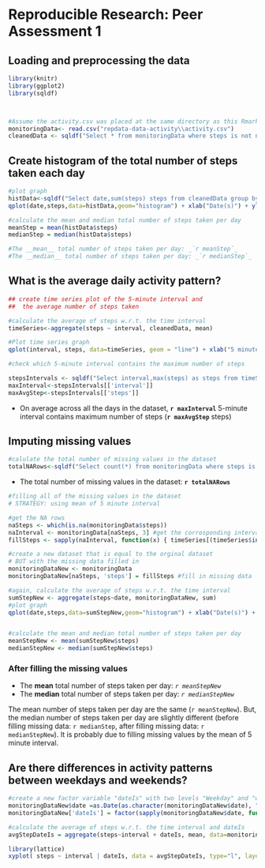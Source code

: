 # Reproducible Research: Peer Assessment 1

## Loading and preprocessing the data
```r
library(knitr)
library(ggplot2)
library(sqldf)



#Assume the activity.csv was placed at the same directory as this Rmarkdown file.  
monitoringData<- read.csv("repdata-data-activity\\activity.csv")
cleanedData <- sqldf("Select * from monitoringData where steps is not null")
```

## Create histogram of the total number of steps taken each day

```r

#plot graph
histData<-sqldf("Select date,sum(steps) steps from cleanedData group by date")
qplot(date,steps,data=histData,geom="histogram") + xlab("Date(s)") + ylab("Total Steps") + ggtitle("Total number of steps taken each day")

#calculate the mean and median total number of steps taken per day
meanStep = mean(histData$steps)
medianStep = median(histData$steps)

#The __mean__ total number of steps taken per day: _`r meanStep`_
#The __median__ total number of steps taken per day: _`r medianStep`_
```
## What is the average daily activity pattern?

```r
## create time series plot of the 5-minute interval and
##  the average number of steps taken

#calculate the average of steps w.r.t. the time interval
timeSeries<-aggregate(steps ~ interval, cleanedData, mean)

#Plot time series graph
qplot(interval, steps, data=timeSeries, geom = "line") + xlab("5 minute interval") + ylab("Avg Steps") + ggtitle("Average number of steps across all days")

#check which 5-minute interval contains the maximum number of steps

stepsIntervals <- sqldf("Select interval,max(steps) as steps from timeSeries")
maxInterval<-stepsIntervals[['interval']]
maxAvgStep<-stepsIntervals[['steps']]

```
* On average across all the days in the dataset, __`r maxInterval`__ 5-minute interval contains maximum number of steps (__`r maxAvgStep`__ steps)



## Imputing missing values
``` r
#calulate the total number of missing values in the dataset
totalNARows<-sqldf("Select count(*) from monitoringData where steps is null")
```
* The total number of missing values in the dataset: __`r totalNARows`__

``` r

#filling all of the missing values in the dataset  
# STRATEGY: using mean of 5 minute interval

#get the NA rows
naSteps <- which(is.na(monitoringData$steps))
naInterval <- monitoringData[naSteps, 3] #get the corrosponding intervale
fillSteps <- sapply(naInterval, function(x) { timeSeries[(timeSeries$interval==x), 2]})

#create a new dataset that is equal to the orginal dataset
# BUT with the missing data filled in 
monitoringDataNew <- monitoringData
monitoringDataNew[naSteps, 'steps'] = fillSteps #fill in missing data

#again, calculate the average of steps w.r.t. the time interval
sumStepNew <- aggregate(steps~date, monitoringDataNew, sum)
#plot graph
qplot(date,steps,data=sumStepNew,geom="histogram") + xlab("Date(s)") + ylab("Steps") + ggtitle("Total number of steps taken each day \n (new dataset filled missing data)")


#calculate the mean and median total number of steps taken per day
meanStepNew <- mean(sumStepNew$steps)
medianStepNew <- median(sumStepNew$steps)
```

### After filling the missing values
* The __mean__ total number of steps taken per day: _`r meanStepNew`_
* The __median__ total number of steps taken per day: _`r medianStepNew`_

The mean number of steps taken per day are the same (`r meanStepNew`). 
But, the median number of steps taken per day are slightly different (before filling missing data: `r medianStep`, after filling missing data: `r medianStepNew`). It is probably due to filling missing values by the mean of 5 minute interval.

## Are there differences in activity patterns between weekdays and weekends?
```r
#create a new factor variable "dateIs" with two levels "Weekday" and "weekend"
monitoringDataNew$date =as.Date(as.character(monitoringDataNew$date), "%Y-%m-%d")
monitoringDataNew['dateIs'] = factor(sapply(monitoringDataNew$date, function(x){ if (weekdays(x) == "Sunday" | weekdays(x) == "Saturday") { "weekend" } else { "weekday"} }))

#calculate the average of steps w.r.t. the time interval and dateIs
avgStepDateIs = aggregate(steps~interval + dateIs, mean, data=monitoringDataNew)

library(lattice)
xyplot( steps ~ interval | dateIs, data = avgStepDateIs, type="l", layout=c(1,2), xlab="Interval", ylab="Number of steps")

```

